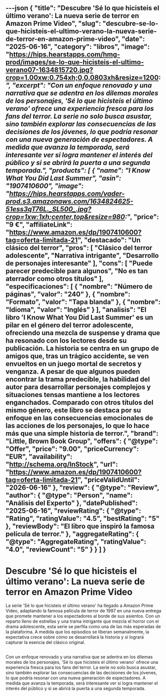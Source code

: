 ---json
{
  "title": "Descubre 'Sé lo que hicisteis el último verano': La nueva serie de terror en Amazon Prime Video",
  "slug": "descubre-se-lo-que-hicisteis-el-ultimo-verano-la-nueva-serie-de-terror-en-amazon-prime-video",
  "date": "2025-06-16",
  "category": "libros",
  "image": "https://hips.hearstapps.com/hmg-prod/images/se-lo-que-hicisteis-el-ultimo-verano07-1634815720.jpg?crop=1.00xw:0.754xh;0,0.0803xh&resize=1200:*",
  "excerpt": "Con un enfoque renovado y una narrativa que se adentra en los dilemas morales de los personajes, 'Sé lo que hicisteis el último verano' ofrece una experiencia fresca para los fans del terror. La serie no solo busca asustar, sino también explorar las consecuencias de las decisiones de los jóvenes, lo que podría resonar con una nueva generación de espectadores. A medida que avanza la temporada, será interesante ver si logra mantener el interés del público y si se abrirá la puerta a una segunda temporada.",
  "products": [
    {
      "name": "I Know What You Did Last Summer",
      "asin": "1907410600",
      "image": "https://hips.hearstapps.com/vader-prod.s3.amazonaws.com/1634824625-51ess3qT76L._SL500_.jpg?crop=1xw:1xh;center,top&resize=980:*",
      "price": "9 €",
      "affiliateLink": "https://www.amazon.es/dp/1907410600?tag=oferta-limitada-21",
      "destacado": "Un clásico del terror",
      "pros": [
        "Clásico del terror adolescente",
        "Narrativa intrigante",
        "Desarrollo de personajes interesante"
      ],
      "cons": [
        "Puede parecer predecible para algunos",
        "No es tan aterrador como otros títulos"
      ],
      "especificaciones": [
        {
          "nombre": "Número de páginas",
          "valor": "240"
        },
        {
          "nombre": "Formato",
          "valor": "Tapa blanda"
        },
        {
          "nombre": "Idioma",
          "valor": "Inglés"
        }
      ],
      "analisis": "El libro 'I Know What You Did Last Summer' es un pilar en el género del terror adolescente, ofreciendo una mezcla de suspense y drama que ha resonado con los lectores desde su publicación. La historia se centra en un grupo de amigos que, tras un trágico accidente, se ven envueltos en un juego mortal de secretos y venganza. A pesar de que algunos pueden encontrar la trama predecible, la habilidad del autor para desarrollar personajes complejos y situaciones tensas mantiene a los lectores enganchados. Comparado con otros títulos del mismo género, este libro se destaca por su enfoque en las consecuencias emocionales de las acciones de los personajes, lo que lo hace más que una simple historia de terror.",
      "brand": "Little, Brown Book Group",
      "offers": {
        "@type": "Offer",
        "price": "9.00",
        "priceCurrency": "EUR",
        "availability": "http://schema.org/InStock",
        "url": "https://www.amazon.es/dp/1907410600?tag=oferta-limitada-21",
        "priceValidUntil": "2026-06-16"
      },
      "review": {
        "@type": "Review",
        "author": {
          "@type": "Person",
          "name": "Análisis del Experto"
        },
        "datePublished": "2025-06-16",
        "reviewRating": {
          "@type": "Rating",
          "ratingValue": "4.5",
          "bestRating": "5"
        },
        "reviewBody": "El libro que inspiró la famosa película de terror."
      },
      "aggregateRating": {
        "@type": "AggregateRating",
        "ratingValue": "4.0",
        "reviewCount": "5"
      }
    }
  ]
}
---

# Descubre 'Sé lo que hicisteis el último verano': La nueva serie de terror en Amazon Prime Video


La serie 'Sé lo que hicisteis el último verano' ha llegado a Amazon Prime Video, adaptando la famosa película de terror de 1997 en una nueva entrega que promete mantener a los espectadores al borde de sus asientos. Con un reparto lleno de estrellas y una trama intrigante que mezcla el horror con el drama adolescente, esta serie se perfila como una de las más esperadas de la plataforma. A medida que los episodios se liberan semanalmente, la expectativa crece sobre cómo se desarrollará la historia y si logrará capturar la esencia del clásico original.

## 

<ProductRankingTable products={products} />

## 

<ProductDetailCard product={products[0]} index={0} />

## 

Con un enfoque renovado y una narrativa que se adentra en los dilemas morales de los personajes, 'Sé lo que hicisteis el último verano' ofrece una experiencia fresca para los fans del terror. La serie no solo busca asustar, sino también explorar las consecuencias de las decisiones de los jóvenes, lo que podría resonar con una nueva generación de espectadores. A medida que avanza la temporada, será interesante ver si logra mantener el interés del público y si se abrirá la puerta a una segunda temporada.

